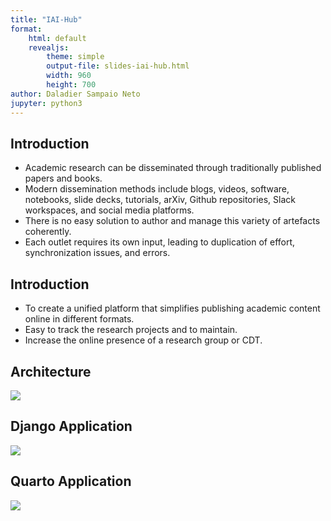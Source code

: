 ```yaml
---
title: "IAI-Hub"
format:
    html: default
    revealjs:
        theme: simple
        output-file: slides-iai-hub.html
        width: 960
        height: 700
author: Daladier Sampaio Neto
jupyter: python3
---
```


## Introduction

- Academic research can be disseminated through traditionally published papers and books.
- Modern dissemination methods include blogs, videos, software, notebooks, slide decks, tutorials, arXiv, Github repositories, Slack workspaces, and social media platforms.
- There is no easy solution to author and manage this variety of artefacts coherently.
- Each outlet requires its own input, leading to duplication of effort, synchronization issues, and errors.

## Introduction

- To create a unified platform that simplifies publishing academic content online in different formats.
- Easy to track the research projects and to maintain.
- Increase the online presence of a research group or CDT.

## Architecture

![](iai_hub_files/architecture.png){.absolute top=100 left=100}

## Django Application

![](iai_hub_files/django_app.png){.absolute top=100 left=100}

## Quarto Application

![](iai_hub_files/iai_quarto.png){.absolute top=100 left=100}
